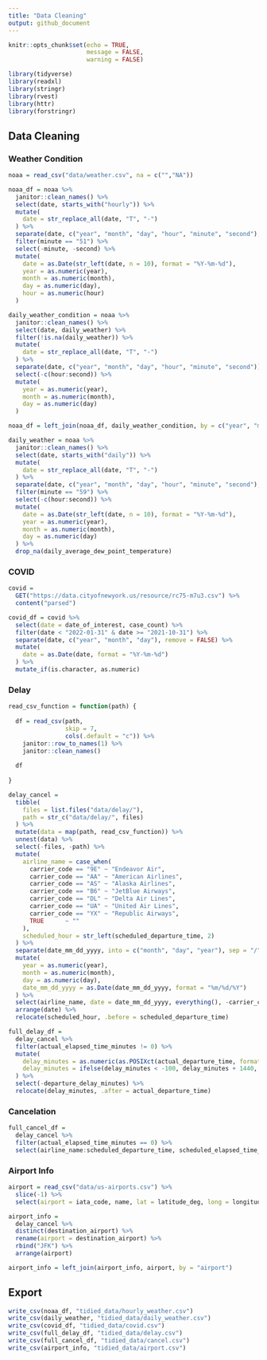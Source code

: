 ```yaml
---
title: "Data Cleaning"
output: github_document
---
```


```r
knitr::opts_chunk$set(echo = TRUE,
                      message = FALSE,
                      warning = FALSE)

library(tidyverse)
library(readxl)
library(stringr)
library(rvest)
library(httr)
library(forstringr)
```


## Data Cleaning

### Weather Condition

```r
noaa = read_csv("data/weather.csv", na = c("","NA"))

noaa_df = noaa %>%
  janitor::clean_names() %>% 
  select(date, starts_with("hourly")) %>% 
  mutate(
    date = str_replace_all(date, "T", "-")
  ) %>% 
  separate(date, c("year", "month", "day", "hour", "minute", "second"), remove = FALSE) %>% 
  filter(minute == "51") %>% 
  select(-minute, -second) %>% 
  mutate(
    date = as.Date(str_left(date, n = 10), format = "%Y-%m-%d"),
    year = as.numeric(year),
    month = as.numeric(month),
    day = as.numeric(day),
    hour = as.numeric(hour)
  )

daily_weather_condition = noaa %>%
  janitor::clean_names() %>% 
  select(date, daily_weather) %>% 
  filter(!is.na(daily_weather)) %>% 
  mutate(
    date = str_replace_all(date, "T", "-")
  ) %>% 
  separate(date, c("year", "month", "day", "hour", "minute", "second")) %>% 
  select(-c(hour:second)) %>% 
  mutate(
    year = as.numeric(year),
    month = as.numeric(month),
    day = as.numeric(day)
  )

noaa_df = left_join(noaa_df, daily_weather_condition, by = c("year", "month", "day"))

daily_weather = noaa %>%
  janitor::clean_names() %>% 
  select(date, starts_with("daily")) %>% 
  mutate(
    date = str_replace_all(date, "T", "-")
  ) %>% 
  separate(date, c("year", "month", "day", "hour", "minute", "second"), remove = FALSE) %>% 
  filter(minute == "59") %>% 
  select(-c(hour:second)) %>% 
  mutate(
    date = as.Date(str_left(date, n = 10), format = "%Y-%m-%d"),
    year = as.numeric(year),
    month = as.numeric(month),
    day = as.numeric(day)
  ) %>% 
  drop_na(daily_average_dew_point_temperature)
```

### COVID

```r
covid = 
  GET("https://data.cityofnewyork.us/resource/rc75-m7u3.csv") %>% 
  content("parsed") 

covid_df = covid %>% 
  select(date = date_of_interest, case_count) %>%
  filter(date < "2022-01-31" & date >= "2021-10-31") %>% 
  separate(date, c("year", "month", "day"), remove = FALSE) %>% 
  mutate(
    date = as.Date(date, format = "%Y-%m-%d")
  ) %>% 
  mutate_if(is.character, as.numeric)
```

### Delay

```r
read_csv_function = function(path) {
  
  df = read_csv(path, 
                skip = 7, 
                cols(.default = "c")) %>%
    janitor::row_to_names(1) %>% 
    janitor::clean_names()
  
  df
  
}

delay_cancel = 
  tibble(
    files = list.files("data/delay/"),
    path = str_c("data/delay/", files)
  ) %>% 
  mutate(data = map(path, read_csv_function)) %>% 
  unnest(data) %>% 
  select(-files, -path) %>%
  mutate(
    airline_name = case_when(
      carrier_code == "9E" ~ "Endeavor Air",
      carrier_code == "AA" ~ "American Airlines",
      carrier_code == "AS" ~ "Alaska Airlines",
      carrier_code == "B6" ~ "JetBlue Airways",
      carrier_code == "DL" ~ "Delta Air Lines",
      carrier_code == "UA" ~ "United Air Lines",
      carrier_code == "YX" ~ "Republic Airways",
      TRUE      ~ ""
    ),
    scheduled_hour = str_left(scheduled_departure_time, 2)
  ) %>% 
  separate(date_mm_dd_yyyy, into = c("month", "day", "year"), sep = "/", remove = FALSE) %>%
  mutate(
    year = as.numeric(year),
    month = as.numeric(month),
    day = as.numeric(day),
    date_mm_dd_yyyy = as.Date(date_mm_dd_yyyy, format = "%m/%d/%Y")
  ) %>%
  select(airline_name, date = date_mm_dd_yyyy, everything(), -carrier_code, -tail_number, -wheels_off_time) %>% 
  arrange(date) %>% 
  relocate(scheduled_hour, .before = scheduled_departure_time)

full_delay_df = 
  delay_cancel %>% 
  filter(actual_elapsed_time_minutes != 0) %>% 
  mutate(
    delay_minutes = as.numeric(as.POSIXct(actual_departure_time, format = "%H:%M") - as.POSIXct(scheduled_departure_time, format = "%H:%M")) / 60,
    delay_minutes = ifelse(delay_minutes < -100, delay_minutes + 1440, delay_minutes)
  ) %>% 
  select(-departure_delay_minutes) %>% 
  relocate(delay_minutes, .after = actual_departure_time)
```

### Cancelation

```r
full_cancel_df = 
  delay_cancel %>% 
  filter(actual_elapsed_time_minutes == 0) %>% 
  select(airline_name:scheduled_departure_time, scheduled_elapsed_time_minutes)
```

### Airport Info

```r
airport = read_csv("data/us-airports.csv") %>% 
  slice(-1) %>% 
  select(airport = iata_code, name, lat = latitude_deg, long = longitude_deg, region_name, local_region, municipality)

airport_info =
  delay_cancel %>% 
  distinct(destination_airport) %>% 
  rename(airport = destination_airport) %>% 
  rbind("JFK") %>% 
  arrange(airport)

airport_info = left_join(airport_info, airport, by = "airport")
```


## Export

```r
write_csv(noaa_df, "tidied_data/hourly_weather.csv")
write_csv(daily_weather, "tidied_data/daily_weather.csv")
write_csv(covid_df, "tidied_data/covid.csv")
write_csv(full_delay_df, "tidied_data/delay.csv")
write_csv(full_cancel_df, "tidied_data/cancel.csv")
write_csv(airport_info, "tidied_data/airport.csv")
```


